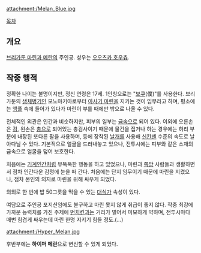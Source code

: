 attachment:/Melan_Blue.jpg

[[목차]]

== 개요 ==
[[브리가둔 마린과 메란]]의 주인공. 성우는 [[오오츠카 호우츄]].

== 작중 행적 ==
정확한 나이는 불명이지만, 정신 연령은 17세. 1인칭으로는 "[[보쿠]](僕)"를 사용한다. 브리가둔의 [[생체병기]]인 모노마키아로부터 [[아사기 마린]]을 지키는 것이 임무라고 하며, 평소에는 [[앰플]] 속에 들어가 있다가 마린이 부를 때에만 밖으로 나올 수 있다.

전체적인 외관은 인간과 비슷하지만, 피부의 일부는 [[금속]]으로 되어 있다. 이외에 오른손은 [[검]], 왼손은 [[총]]으로 되어있는 총검사이기 때문에 물건을 집거나 하는 경우에는 허리 부분에 내장된 또다른 팔을 사용하며, 등에 장착된 [[날개]]를 사용해 [[신칸센]] 수준의 속도로 날아다닐 수 있다. 기본적으로 얼굴을 드러내놓고 있으나, 전투시에는 피부와 같은 소재의 금속으로 얼굴을 덮어 보호한다.

처음에는 [[기계인간]]처럼 무뚝뚝한 행동을 하고 있었으나, 마린과 [[쪽방]] 사람들과 생활하면서 점차 인간다운 감정에 눈을 떠 간다. 처음에는 단지 임무이기 때문에 마린을 지켰으나, 점차 본인의 의지로 마린을 위해 싸우게 되었다.

의외로 한 번에 밥 50그릇을 먹을 수 있는 [[대식가]] 속성이 있다.

여담으로 주인공 포지션임에도 불구하고 마린 못지 않게 취급이 좋지 않다. 작중 최강에 가까운 능력치를 가진 주제에 [[먼치킨]]과는 거리가 멀어서 미묘하게 약하며, 전투시마다 매번 힘겹게 싸우는데 마린 한명 지키기 힘들 정도.(...)

attachment:/Hyper_Melan.jpg

후반부에는 '''하이퍼 메란'''으로 변신할 수 있게 되었다.
